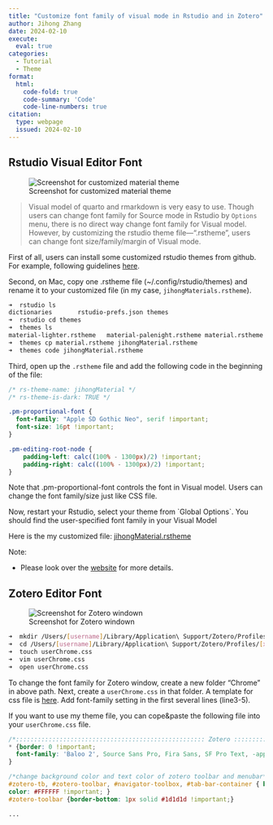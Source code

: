```yaml
---
title: "Customize font family of visual mode in Rstudio and in Zotero"
author: Jihong Zhang
date: 2024-02-10
execute:
  eval: true
categories: 
  - Tutorial
  - Theme
format:
  html:
    code-fold: true
    code-summary: 'Code'
    code-line-numbers: true
citation:
  type: webpage
  issued: 2024-02-10
---
```


## Rstudio Visual Editor Font

![Screenshot for customized material theme](newthemess.png){fig-align="center"}

> Visual model of quarto and rmarkdown is very easy to use. Though users can change font family for Source mode in Rstudio by `Options` menu, there is no direct way change font family for Visual model. However, by customizing the rstudio theme file—".rstheme", users can change font size/family/margin of Visual mode.

First of all, users can install some customized rstudio themes from github. For example, following guidelines [here](https://github.com/lusignan/RStudio-Material-Theme).

Second, on Mac, copy one .rstheme file (\~/.config/rstudio/themes) and rename it to your customized file (in my case, `jihongMaterials.rstheme`).

``` .bash
➜  rstudio ls   
dictionaries       rstudio-prefs.json themes
➜  rstudio cd themes 
➜  themes ls
material-lighter.rstheme   material-palenight.rstheme material.rstheme
➜  themes cp material.rstheme jihongMaterial.rstheme
➜  themes code jihongMaterial.rstheme        
```

Third, open up the `.rstheme` file and add the following code in the beginning of the file:

``` .css
/* rs-theme-name: jihongMaterial */
/* rs-theme-is-dark: TRUE */

.pm-proportional-font {
  font-family: "Apple SD Gothic Neo", serif !important;
  font-size: 16pt !important;
}

.pm-editing-root-node {
    padding-left: calc((100% - 1300px)/2) !important;
    padding-right: calc((100% - 1300px)/2) !important;
}
```

Note that .pm-proportional-font controls the font in Visual model. Users can change the font family/size just like CSS file.

Now, restart your Rstudio, select your theme from \`Global Options\`. You should find the user-specified font family in your Visual Model

Here is the my customized file: [jihongMaterial.rstheme](./jihongMaterial.rstheme)

Note:

-   Please look over the [website](https://docs.posit.co/ide/user/ide/guide/ui/appearance.html) for more details.

## Zotero Editor Font

![Screenshot for Zotero windown](zoteroscreenshot.png)

``` .bash
➜  mkdir /Users/[username]/Library/Application\ Support/Zotero/Profiles/[xxxxxxx].default/Chrome
➜  cd /Users/[username]/Library/Application\ Support/Zotero/Profiles/[xxxxxxx].default/Chrome 
➜  touch userChrome.css
➜  vim userChrome.css 
➜  open userChrome.css 
```

To change the font family for Zotero window, create a new folder "Chrome" in above path. Next, create a `userChrome.css` in that folder. A template for css file is [here](https://github.com/Rosmaninho/Zotero-Dark-Theme). Add font-family setting in the first several lines (line3-5).

If you want to use my theme file, you can cope&paste the following file into your `userChrome.css` file.

``` .css

/*:::::::::::::::::::::::::::::::::::::::::::::::::::: Zotero :::::::::::::::::::::::::::::::::::::::::::::::::::*/
* {border: 0 !important; 
  font-family: 'Baloo 2', Source Sans Pro, Fira Sans, SF Pro Text, -apple-system, sans-serif ! important;
}

/*change background color and text color of zotero toolbar and menubar*/
#zotero-tb, #zotero-toolbar, #navigator-toolbox, #tab-bar-container { background: #323234 !important;
color: #FFFFFF !important; }
#zotero-toolbar {border-bottom: 1px solid #1d1d1d !important;}

...
```
